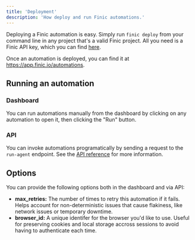 ```yaml
---
title: 'Deployment'
description: 'How deploy and run Finic automations.'
---
```


Deploying a Finic automation is easy. Simply run `finic deploy` from your command line in any project that's a valid Finic project. All you need is a Finic API key, which you can
find [here](https://app.finic.io/settings).

Once an automation is deployed, you can find it at https://app.finic.io/automations.

## Running an automation
### Dashboard
You can run automations manually from the dashboard by clicking on any automation to open it, then clicking the "Run" button.

### API
You can invoke automations programatically by sending a request to the `run-agent` endpoint. See the [API reference](/api-reference/endpoint/run-agent) for more information.

## Options
You can provide the following options both in the dashboard and via API:
- **max_retries:** The number of times to retry this automation if it fails. Helps account for non-deterministic issues that cause flakiness, like network issues or temporary downtime.
- **browser_id:** A unique identifer for the browser you'd like to use. Useful for preserving cookies and local storage accross sessions to avoid having to authenticate each time.